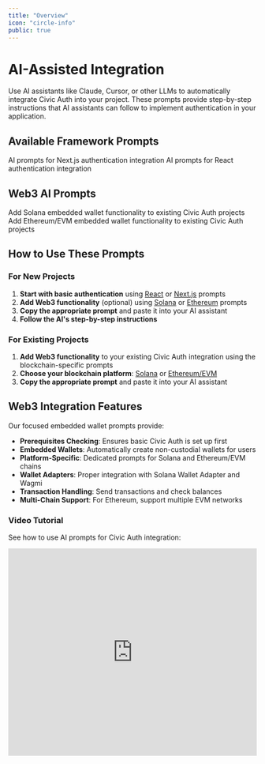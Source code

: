 ```yaml
---
title: "Overview"
icon: "circle-info"
public: true
---
```


# AI-Assisted Integration

Use AI assistants like Claude, Cursor, or other LLMs to automatically integrate Civic Auth into your project. These prompts provide step-by-step instructions that AI assistants can follow to implement authentication in your application.

## Available Framework Prompts

<CardGroup cols={2}>
  <Card title="Next.js" href="/ai-prompts/nextjs" icon="js">
    AI prompts for Next.js authentication integration
  </Card>
  <Card title="React" href="/ai-prompts/react" icon="react">
    AI prompts for React authentication integration
  </Card>
</CardGroup>

## Web3 AI Prompts

<CardGroup cols={2}>
  <Card title="Solana" href="/ai-prompts/web3/solana" icon="wallet">
    Add Solana embedded wallet functionality to existing Civic Auth projects
  </Card>
  <Card title="Ethereum" href="/ai-prompts/web3/ethereum" icon="wallet">
    Add Ethereum/EVM embedded wallet functionality to existing Civic Auth projects
  </Card>
</CardGroup>

## How to Use These Prompts

### For New Projects
1. **Start with basic authentication** using [React](/ai-prompts/react) or [Next.js](/ai-prompts/nextjs) prompts
2. **Add Web3 functionality** (optional) using [Solana](/ai-prompts/web3/solana) or [Ethereum](/ai-prompts/web3/ethereum) prompts
3. **Copy the appropriate prompt** and paste it into your AI assistant
4. **Follow the AI's step-by-step instructions**

### For Existing Projects
1. **Add Web3 functionality** to your existing Civic Auth integration using the blockchain-specific prompts
2. **Choose your blockchain platform**: [Solana](/ai-prompts/web3/solana) or [Ethereum/EVM](/ai-prompts/web3/ethereum)
3. **Copy the appropriate prompt** and paste it into your AI assistant

## Web3 Integration Features

Our focused embedded wallet prompts provide:

- **Prerequisites Checking**: Ensures basic Civic Auth is set up first
- **Embedded Wallets**: Automatically create non-custodial wallets for users
- **Platform-Specific**: Dedicated prompts for Solana and Ethereum/EVM chains
- **Wallet Adapters**: Proper integration with Solana Wallet Adapter and Wagmi
- **Transaction Handling**: Send transactions and check balances
- **Multi-Chain Support**: For Ethereum, support multiple EVM networks

### Video Tutorial

See how to use AI prompts for Civic Auth integration:

<Frame>
  <iframe width="100%" height="420" src="https://www.youtube.com/embed/q7yozhQ3Tgw" title="How to use AI prompts for Civic Auth integration" frameborder="0" allow="accelerometer; autoplay; clipboard-write; encrypted-media; gyroscope; picture-in-picture; web-share" referrerpolicy="strict-origin-when-cross-origin" allowfullscreen />
</Frame>

## Benefits of AI-Assisted Integration

- **Faster setup** - Let AI handle the boilerplate code
- **Fewer errors** - AI follows tested patterns and best practices
- **Modular approach** - Separate prompts for authentication and Web3 features
- **Customization** - AI can adapt the integration to your specific needs
- **Learning** - Understand the integration process as AI explains each step

## Tips for Best Results

<Tip>
Make sure to mention your specific project structure and requirements when using the prompts. For Web3 projects, start with basic authentication first, then add embedded wallet functionality using the dedicated prompts.
</Tip>

<Warning>
Always review the AI-generated code before implementing it in production. While these prompts are designed to produce working code, it's important to understand what's being added to your project, especially for Web3 integrations involving wallet management.
</Warning>

## Best Practices

- **Start simple**: Use basic authentication prompts first, then add Web3 features
- **One feature at a time**: Don't try to implement everything at once
- **Customize the prompts**: These prompts are starting points. Modify them based on your specific requirements
- **Keep them updated**: As you discover patterns that work well, update your prompts
- **Version control**: Store your prompts in your repository so your team can benefit from them
- **Security first**: Always review AI-generated code for security best practices, especially for Web3 wallet integrations
- **Test thoroughly**: For Web3 integrations, test wallet creation, transactions, and error handling on testnets first

## Need Manual Integration?

If you prefer to integrate manually or need more control over the process, check out our [Integration guides](/integration) for step-by-step instructions. 
 
